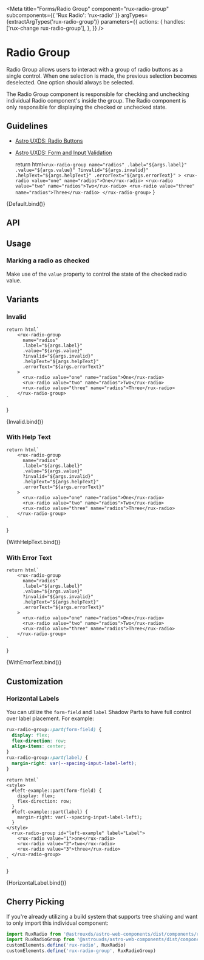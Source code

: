 
<Meta
    title="Forms/Radio Group"
    component="rux-radio-group"
    subcomponents={{ 'Rux Radio': 'rux-radio' }}
    argTypes={extractArgTypes('rux-radio-group')}
    parameters={{
       actions: {
        handles: ['rux-change rux-radio-group'],
      },
    }}
/>

# Radio Group

Radio Group allows users to interact with a group of radio buttons as a single control. When one selection is made, the previous selection becomes deselected. One option should always be selected.

The Radio Group component is responsible for checking and unchecking individual Radio component's inside the group. The Radio component is only responsible for displaying the checked or unchecked state.

## Guidelines

-   [Astro UXDS: Radio Buttons](https://www.astrouxds.com/ui-components/radio-button)
-   [Astro UXDS: Form and Input Validation](https://www.astrouxds.com/ui-components/validation)


    return html`
        <rux-radio-group
          name="radios"
          .label="${args.label}"
          .value="${args.value}"
          ?invalid="${args.invalid}"
          .helpText="${args.helpText}"
          .errorText="${args.errorText}"
        >
          <rux-radio value="one" name="radios">One</rux-radio>
          <rux-radio value="two" name="radios">Two</rux-radio>
          <rux-radio value="three" name="radios">Three</rux-radio>
        </rux-radio-group>
    `
}

<Canvas>
    <Story
      args={{
        name: 'radios',
        label: 'Radio group'
      }}
      name="Default"
    >
      {Default.bind()}
    </Story>
</Canvas>

## API

<ArgsTable of="rux-radio-group" />

## Usage

### Marking a radio as checked

Make use of the `value` property to control the state of the checked radio value.

## Variants

### Invalid

    return html`
        <rux-radio-group
          name="radios"
          .label="${args.label}"
          .value="${args.value}"
          ?invalid="${args.invalid}"
          .helpText="${args.helpText}"
          .errorText="${args.errorText}"
        >
          <rux-radio value="one" name="radios">One</rux-radio>
          <rux-radio value="two" name="radios">Two</rux-radio>
          <rux-radio value="three" name="radios">Three</rux-radio>
        </rux-radio-group>
    `
}

<Canvas>
    <Story
      args={{
        name: 'radios',
        label: 'Radio group',
        invalid: true
      }}
      name="Invalid"
    >
      {Invalid.bind()}
    </Story>
</Canvas>

### With Help Text

    return html`
        <rux-radio-group
          name="radios"
          .label="${args.label}"
          .value="${args.value}"
          ?invalid="${args.invalid}"
          .helpText="${args.helpText}"
          .errorText="${args.errorText}"
        >
          <rux-radio value="one" name="radios">One</rux-radio>
          <rux-radio value="two" name="radios">Two</rux-radio>
          <rux-radio value="three" name="radios">Three</rux-radio>
        </rux-radio-group>
    `
}

<Canvas>
    <Story
      args={{
        name: 'radios',
        label: 'Radio group',
        helpText: 'Help text'
      }}
      name="With Help Text"
    >
      {WithHelpText.bind()}
    </Story>
</Canvas>

### With Error Text

    return html`
        <rux-radio-group
          name="radios"
          .label="${args.label}"
          .value="${args.value}"
          ?invalid="${args.invalid}"
          .helpText="${args.helpText}"
          .errorText="${args.errorText}"
        >
          <rux-radio value="one" name="radios">One</rux-radio>
          <rux-radio value="two" name="radios">Two</rux-radio>
          <rux-radio value="three" name="radios">Three</rux-radio>
        </rux-radio-group>
    `
}

<Canvas>
    <Story
      args={{
        name: 'radios',
        label: 'Radio group',
        errorText: 'Error text'
      }}
      name="With Error Text"
    >
      {WithErrorText.bind()}
    </Story>
</Canvas>

## Customization

### Horizontal Labels

You can utilize the `form-field` and `label` Shadow Parts to have full control over label placement. For example:
```css
rux-radio-group::part(form-field) {
  display: flex;
  flex-direction: row;
  align-items: center;
}
rux-radio-group::part(label) {
  margin-right: var(--spacing-input-label-left);
}
```

    return html`
    <style>
      #left-example::part(form-field) {
        display: flex;
        flex-direction: row;
      }
      #left-example::part(label) {
        margin-right: var(--spacing-input-label-left);
      }
    </style>
      <rux-radio-group id="left-example" label="Label">
        <rux-radio value="1">one</rux-radio>
        <rux-radio value="2">two</rux-radio>
        <rux-radio value="3">three</rux-radio>
      </rux-radio-group>
    `
}

<Canvas>
    <Story
      name="Horizontal Label"
    >
      {HorizontalLabel.bind()}
    </Story>
</Canvas>

## Cherry Picking

If you're already utilizing a build system that supports tree shaking and want to only import this individual component:

```js
import RuxRadio from '@astrouxds/astro-web-components/dist/components/rux-radio.js'
import RuxRadioGroup from '@astrouxds/astro-web-components/dist/components/rux-radio-group.js'
customElements.define('rux-radio', RuxRadio)
customElements.define('rux-radio-group', RuxRadioGroup)
```

